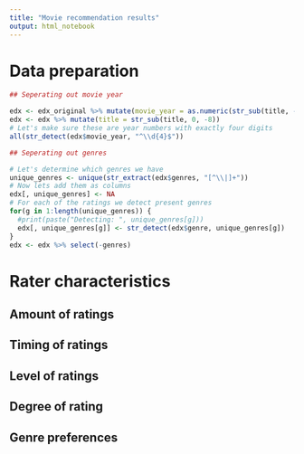 ```yaml
---
title: "Movie recommendation results"
output: html_notebook
---
```


# Data preparation

```r
## Seperating out movie year

edx <- edx_original %>% mutate(movie_year = as.numeric(str_sub(title, -5, -2)))
edx <- edx %>% mutate(title = str_sub(title, 0, -8))
# Let's make sure these are year numbers with exactly four digits
all(str_detect(edx$movie_year, "^\\d{4}$"))

## Seperating out genres

# Let's determine which genres we have
unique_genres <- unique(str_extract(edx$genres, "[^\\|]+"))
# Now lets add them as columns
edx[, unique_genres] <- NA
# For each of the ratings we detect present genres
for(g in 1:length(unique_genres)) {
  #print(paste("Detecting: ", unique_genres[g]))
  edx[, unique_genres[g]] <- str_detect(edx$genre, unique_genres[g])
}
edx <- edx %>% select(-genres)

```

# Rater characteristics

## Amount of ratings

## Timing of ratings

## Level of ratings

## Degree of rating

## Genre preferences
